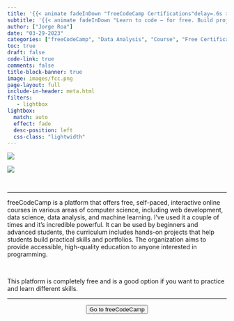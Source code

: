 ```yaml
---
title: '{{< animate fadeInDown "freeCodeCamp Certifications"delay=.6s >}}'
subtitle: '{{< animate fadeInDown "Learn to code — for free. Build projects. Earn certifications."delay=.6s >}}'
author: ["Jorge Roa"]
date: "03-29-2023"
categories: ["freeCodeCamp", "Data Analysis", "Course", "Free Certificate"]
toc: true
draft: false
code-link: true
comments: false
title-block-banner: true
image: images/fcc.png
page-layout: full
include-in-header: meta.html
filters:
   - lightbox
lightbox: 
  match: auto
  effect: fade
  desc-position: left
  css-class: "lightwidth"
---
```


![](images/FreeCodeCamp_logo.png){fig-align="center"}



![](images/freeCodeCamp.jpeg)

</br>

<hr class="sep-2" />

freeCodeCamp is a platform that offers free, self-paced, interactive online courses in various areas of computer science, including web development, data science, data analysis, and machine learning. I've used it a couple of times and it's incredible powerful. It can be used by beginners and advanced students, the curriculum includes hands-on projects that help students build practical skills and portfolios. The organization aims to provide accessible, high-quality education to anyone interested in programming.

</br>

This platform is completely free and is a good option if you want to practice and learn different skills.  

<hr class="sep-2" />

<center>
<form action="https://www.freecodecamp.org">
<button class="btn-hover color-9-cc" target="_blank"> Go to freeCodeCamp
</button>
</form>
</center>
